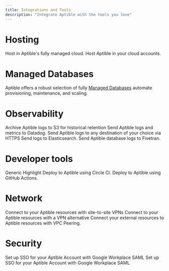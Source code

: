 ```yaml
---
title: Integrations and Tools
description: "Integrate Aptible with the tools you love"
---
```


# Hosting

<CardGroup cols={2}>
  <Card title="Aptible Hosted" icon="AWS">
    Host in Aptible's fully managed cloud.
     <Card title="Get Started →"  href="">
  </Card>
    </Card>
  <Card title="Self-Hosted" icon="AWS">
    Host Aptible in your cloud accounts.
     <Card title="Request Early Access →"  href="">
  </Card>
   </Card>
</CardGroup>
     

# Managed Databases
Aptible offers a robust selection of fully [Managed Databases](/docs/databases) automate provisioning, maintenance, and scaling.


<CardGroup cols={3}>
  <Card title="CouchDB" icon="database" >
  </Card>
  <Card title="Elasticsearch" icon="database" >
  </Card>
  <Card title="InfluxDB" icon="database" >
  </Card>
  <Card title="MongoDB" icon="database" >
  </Card>
  <Card title="PostgreSQL" icon="database" >
  </Card>
  <Card title="RabbitMQ" icon="database" >
  </Card>
  <Card title="Redis" icon="database">
  </Card>
  <Card title="SFTP" icon="database" >
  </Card>
</CardGroup>

# Observability

<CardGroup cols={3}>
  <Card title="Amazon S3" icon="aws" >
  Archive Aptible logs to S3 for historical retention
  </Card>
  <Card title="Datadog" icon="file-import" >
Send Aptible logs and metrics to Datadog.
  </Card>
   <Card title="Custom - HTTPS" icon="globe">
Send Aptible logs to any destination of your choice via HTTPS
  </Card>
   <Card title="Custom - Syslog" icon="globe">
  </Card>
  <Card title="Elasticsearch" icon="database" >
Send logs to Elasticsearch.
  </Card>
  <Card title="Fivetran" icon="file-import">
Send Aptible database logs to Fivetran.
  </Card>
  <Card title="Logentries" icon="file-import" >
  </Card>
  <Card title="LogDNA" icon="file-import" >
  </Card>
  <Card title="Logstash" icon="file-import" >
  </Card>
  <Card title="Papertrail" icon="file-import" >
  </Card>
  <Card title="Sumo Logic" icon="file-import" >
  </Card>

</CardGroup>

# Developer tools
<CardGroup cols={3}>
<Card title="Aptible CLI" icon="terminal" href="">
</Card>
  <Card title="Custom CI/CD" icon="code-merge">
  Generic Highlight
  </Card>
  <Card title="Circle CI" icon="code-merge" >
  Deploy to Aptible using Circle CI.
  </Card>
  <Card title="GitHub Actions" icon="code-merge" >
  Deploy to Aptible using GitHub Actions.
  </Card>
  <Card title="Terraform" icon="code-compare"  href="">
</Card>
</CardGroup>

# Network

<CardGroup cols={3}>
<Card title="Site-to-site VPNs " icon="chart-network">
Connect to your Aptible resources with site-to-site VPNs
</Card>
 <Card title="Twingate" icon="lock" >
  Connect to your Aptible resources with a VPN alternative
  </Card>
  <Card title="VPC Peering" icon="chart-network" >
Connect your external resources to Aptible resources with VPC Peering.
  </Card>

</CardGroup>

# Security
<CardGroup cols={3}>
<Card title="Entitle" icon="lock" >
  </Card>
  <Card title="Google Workplace SAML" icon="lock" >
Set up SSO for your Aptible Account with Google Workplace SAML
  </Card>
    <Card title="Okta SAML" icon="lock" >
     Set up SSO for your Aptible Account with Google Workplace SAML
  </Card>
</CardGroup> 


